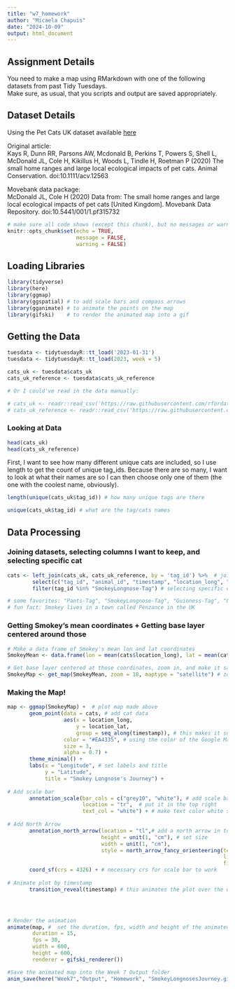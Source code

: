 ```yaml
---
title: "w7_homework"
author: "Micaela Chapuis"
date: "2024-10-09"
output: html_document
---
```


## Assignment Details
You need to make a map using RMarkdown with one of the following datasets from past Tidy Tuesdays.  
Make sure, as usual, that you scripts and output are saved appropriately. 

## Dataset Details
Using the Pet Cats UK dataset available [here](https://github.com/rfordatascience/tidytuesday/blob/master/data/2023/2023-01-31/readme.md)

Original article:  
Kays R, Dunn RR, Parsons AW, Mcdonald B, Perkins T, Powers S, Shell L, McDonald JL, Cole H, Kikillus H, Woods L, Tindle H, Roetman P (2020) The small home ranges and large local ecological impacts of pet cats. Animal Conservation. doi:10.1111/acv.12563

Movebank data package:  
McDonald JL, Cole H (2020) Data from: The small home ranges and large local ecological impacts of pet cats [United Kingdom]. Movebank Data Repository. doi:10.5441/001/1.pf315732


```r
# make sure all code shows (except this chunk), but no messages or warnings
knitr::opts_chunk$set(echo = TRUE,
                      message = FALSE,
                      warning = FALSE)
```

## Loading Libraries
```r
library(tidyverse)
library(here)
library(ggmap)
library(ggspatial) # to add scale bars and compass arrows
library(gganimate) # to animate the points on the map
library(gifski)    # to render the animated map into a gif
```


## Getting the Data
```r
tuesdata <- tidytuesdayR::tt_load('2023-01-31')
tuesdata <- tidytuesdayR::tt_load(2023, week = 5)

cats_uk <- tuesdata$cats_uk
cats_uk_reference <- tuesdata$cats_uk_reference

# Or I could've read in the data manually:

# cats_uk <- readr::read_csv('https://raw.githubusercontent.com/rfordatascience/tidytuesday/master/data/2023/2023-01-31/cats_uk.csv')
# cats_uk_reference <- readr::read_csv('https://raw.githubusercontent.com/rfordatascience/tidytuesday/master/data/2023/2023-01-31/cats_uk_reference.csv')

```

### Looking at Data
```r
head(cats_uk)
head(cats_uk_reference)
```
First, I want to see how many different unique cats are included, so I use length to get the count of unique tag_ids. Because there are so many, I want to look at what their names are so I can then choose only one of them (the one with the coolest name, obviously). 
```r
length(unique(cats_uk$tag_id)) # how many unique tags are there

unique(cats_uk$tag_id) # what are the tag/cats names
```

## Data Processing
### Joining datasets, selecting columns I want to keep, and selecting specific cat
```r
cats <- left_join(cats_uk, cats_uk_reference, by = 'tag_id') %>%  # join datasets by tag id
        select(c("tag_id", "animal_id", "timestamp", "location_long", "location_lat")) %>% # select columns I want to keep  
        filter(tag_id %in% "SmokeyLongnose-Tag") # selecting specific cat

# some favorites: "Pants-Tag", "SmokeyLongnose-Tag", "Guinness-Tag", "Lightening Bugg-Tag"
# fun fact: Smokey lives in a town called Penzance in the UK
```


### Getting Smokey's mean coordinates + Getting base layer centered around those 
```r
# Make a data frame of Smokey's mean lon and lat coordinates 
SmokeyMean <- data.frame(lon = mean(cats$location_long), lat = mean(cats$location_lat)) # mean coordinates

# Get base layer centered at those coordinates, zoom in, and make it satellite type map so we can see where Smokey goes
SmokeyMap <- get_map(SmokeyMean, zoom = 18, maptype = "satellite") # zoom 18 cuts out two points in the tree area at the bottom, but lets us see better how many houses Smokey goes to (probably to beg for food)
```


### Making the Map! 
```r
map <- ggmap(SmokeyMap) +  # plot map made above
       geom_point(data = cats, # add cat data
                  aes(x = location_long, 
                      y = location_lat,
                      group = seq_along(timestamp)), # this makes it so that the points already plotted stay on the map
                  color = "#EA4335", # using the color of the Google Maps marker
                  size = 3,
                  alpha = 0.7) + 
       theme_minimal() +
       labs(x = "Longitude", # set labels and title
            y = "Latitude",
            title = "Smokey Longnose's Journey") +
  
# Add scale bar
       annotation_scale(bar_cols = c("grey10", "white"), # add scale bar, make colors dark grey and white
                        location = "tr",  # put it in the top right
                        text_col = "white") + # make text color white so it can be seen
  
# Add North Arrow
       annotation_north_arrow(location = "tl",# add a north arrow in top left
                              height = unit(1, "cm"), # set size
                              width = unit(1, "cm"),
                              style = north_arrow_fancy_orienteering(text_col = 'white', # set type of arrow and colors for all its parts
                                                                     line_col = 'white',
                                                                     fill = 'white')) +
       coord_sf(crs = 4326) + # necessary crs for scale bar to work
  
# Animate plot by timestamp
       transition_reveal(timestamp) # this animates the plot over the days/times in the timestamp




# Render the animation
animate(map, #  set the duration, fps, width and height of the animated map
        duration = 15, 
        fps = 30, 
        width = 600, 
        height = 600, 
        renderer = gifski_renderer())

#Save the animated map into the Week 7 Output folder
anim_save(here("Week7","Output", "Homework", "SmokeyLongnosesJourney.gif"))
```
